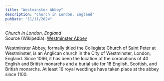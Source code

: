 ```yaml
---
title: "Westminster Abbey"
description: "Church in London, England"
pubDate: "11/11/2024"
---
```


*Church in London, England*  
Source (Wikipedia): [Westminster Abbey][1]

Westminster Abbey, formally titled the Collegiate Church of Saint Peter at Westminster, is an Anglican church in the City of Westminster, London, England. Since 1066, it has been the location of the coronations of 40 English and British monarchs and a burial site for 18 English, Scottish, and British monarchs. At least 16 royal weddings have taken place at the abbey since 1100.

[1]: https://en.wikipedia.org/wiki/Westminster_Abbey
